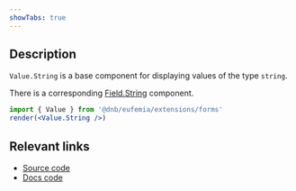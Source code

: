 ```yaml
---
showTabs: true
---
```


## Description

`Value.String` is a base component for displaying values of the type `string`.

There is a corresponding [Field.String](/uilib/extensions/forms/base-fields/String) component.

```jsx
import { Value } from '@dnb/eufemia/extensions/forms'
render(<Value.String />)
```

## Relevant links

- [Source code](https://github.com/dnbexperience/eufemia/tree/main/packages/dnb-eufemia/src/extensions/forms/Value/String)
- [Docs code](https://github.com/dnbexperience/eufemia/tree/main/packages/dnb-design-system-portal/src/docs/uilib/extensions/forms/Value/String)
